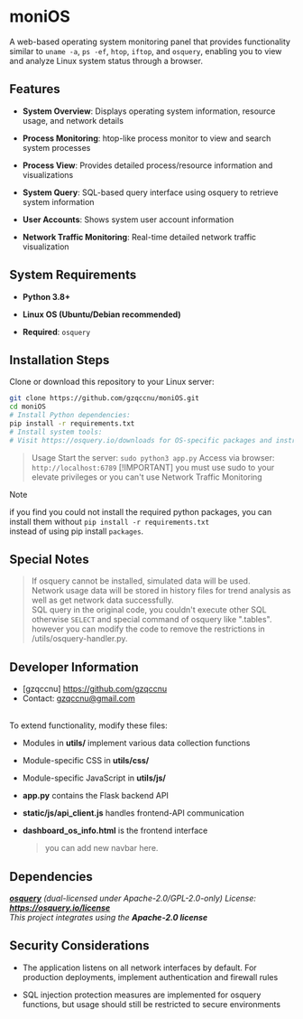 # moniOS

A web-based operating system monitoring panel that provides functionality similar to `uname -a`, `ps -ef`, `htop`, `iftop`, and `osquery`, 
enabling you to view and analyze Linux system status through a browser.

## Features
- **System Overview**: Displays operating system information, resource usage, and network details

- **Process Monitoring**: htop-like process monitor to view and search system processes

- **Process View**: Provides detailed process/resource information and visualizations

- **System Query**: SQL-based query interface using osquery to retrieve system information

- **User Accounts**: Shows system user account information

- **Network Traffic Monitoring**: Real-time detailed network traffic visualization

## System Requirements
- **Python 3.8+**

- **Linux OS (Ubuntu/Debian recommended)**

- **Required**: `osquery`

## Installation Steps
Clone or download this repository to your Linux server:

```bash
git clone https://github.com/gzqccnu/moniOS.git
cd moniOS
# Install Python dependencies:
pip install -r requirements.txt
# Install system tools:
# Visit https://osquery.io/downloads for OS-specific packages and instructions
```
> Usage
> Start the server:
> `sudo python3 app.py`
> Access via browser:
> `http://localhost:6789`
> [!IMPORTANT]
> you must use sudo to your elevate privileges or you can't use Network Traffic Monitoring

> [!NOTE]
> if you find you could not install the required python packages, you can install them without `pip install -r requirements.txt` <br>
> instead of using pip install `packages`.

## Special Notes
> If osquery cannot be installed, simulated data will be used. <br>
> Network usage data will be stored in history files for trend analysis as well as get network data successfully.<br>
> SQL query in the original code, you couldn't execute other SQL otherwise `SELECT` and special command of osquery like ".tables".<br>
> however you can modify the code to remove the restrictions in /utils/osquery-handler.py. 

## Developer Information
- [gzqccnu] https://github.com/gzqccnu
- Contact: gzqccnu@gmail.com
<br>
To extend functionality, modify these files:

- Modules in **utils/** implement various data collection functions

- Module-specific CSS in **utils/css/**

- Module-specific JavaScript in **utils/js/**

- **app.py** contains the Flask backend API

- **static/js/api_client.js** handles frontend-API communication

- **dashboard_os_info.html** is the frontend interface
  > you can add new navbar here.

## Dependencies
*[**osquery**](https://github.com/osquery/osquery) (dual-licensed under Apache-2.0/GPL-2.0-only)*
*License: **https://osquery.io/license***
<br>
*This project integrates using the **Apache-2.0 license***

## Security Considerations
- The application listens on all network interfaces by default. For production deployments, implement authentication and firewall rules

- SQL injection protection measures are implemented for osquery functions, but usage should still be restricted to secure environments
